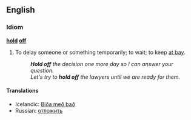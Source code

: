 ==English==

===Idiom===
'''[[hold]] [[off]]'''

# {{idiom}} To delay someone or something temporarily; to wait; to keep [[at bay]].
#: '''''Hold off''' the decision one more day so I can answer your question.''
#: ''Let's try to '''hold off''' the lawyers until we are ready for them.''

====Translations====

*Icelandic: [[Biða með það]]
*Russian: [[отложить]]